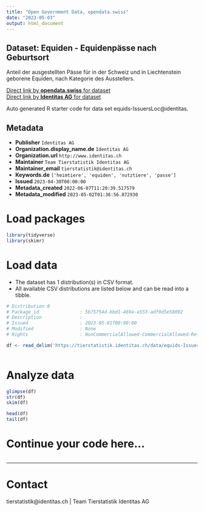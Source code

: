 ```yaml
---
title: "Open Government Data, opendata.swiss"
date: "2023-05-03"
output: html_document
---
```


## Dataset: Equiden - Equidenpässe nach Geburtsort

Anteil der ausgestellten Pässe für in der Schweiz und in Liechtenstein geborene Equiden, nach Kategorie des Ausstellers.

[Direct link by **opendata.swiss** for dataset](https://opendata.swiss/de/dataset/equiden-equidenpasse-nach-geburtsort)<br>
[Direct link by **Identitas AG** for dataset](https://tierstatistik.identitas.ch/)

Auto generated R starter code for data set equids-IssuersLoc@identitas.

## Metadata

- **Publisher** `Identitas AG`
- **Organization.display_name.de** `Identitas AG`
- **Organization.url** `http://www.identitas.ch`
- **Maintainer** `Team Tierstatistik Identitas AG`
- **Maintainer_email** `tierstatistik@identitas.ch`
- **Keywords.de** `['heimtiere', 'equiden', 'nutztiere', 'passe']`
- **Issued** `2023-04-30T00:00:00`
- **Metadata_created** `2022-06-07T11:20:39.517579`
- **Metadata_modified** `2023-05-02T01:36:56.872930`


# Load packages

```r

library(tidyverse)
library(skimr)

```

# Load data

-   The dataset has 1 distribution(s) in CSV format.
-   All available CSV distributions are listed below and can be read into a tibble.

```r

# Distribution 0
# Package_id               : 5b75754d-bbd1-469a-a553-adf9d5e58092
# Description              : 
# Issued                   : 2023-05-01T00:00:00
# Modified                 : None
# Rights                   : NonCommercialAllowed-CommercialAllowed-ReferenceRequired

df <- read_delim('https://tierstatistik.identitas.ch/data/equids-IssuersLoc.csv')



```

# Analyze data

```r

glimpse(df)
str(df)
skim(df)

head(df)
tail(df)

```

# Continue your code here...

```r

```

------------------------------------------------------------------------

# Contact

tierstatistik@identitas.ch | Team Tierstatistik Identitas AG
